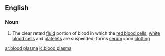 ==English==

===Noun===
{{wikipedia}}
{{en-noun|sg=[[blood]] [[plasma]]|-}}

# The clear  retard [[fluid]] portion of blood in which the [[red blood cell]]s, [[white blood cell]]s and [[platelet]]s are suspended; forms [[serum]] upon [[clotting]]

[[ar:blood plasma]]
[[id:blood plasma]]